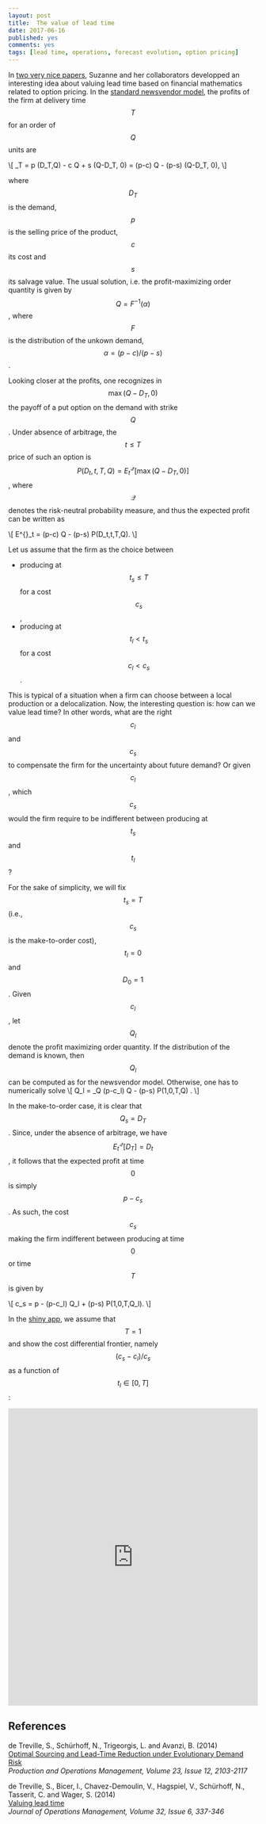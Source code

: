```yaml
---
layout: post
title:  The value of lead time
date: 2017-06-16
published: yes
comments: yes
tags: [lead time, operations, forecast evolution, option pricing]
---
```


In [two very nice papers](#references), Suzanne and her collaborators developped 
an interesting idea about valuing lead time based on financial mathematics related 
to option pricing. In the [standard newsvendor model](https://en.wikipedia.org/wiki/Newsvendor_model), the profits of the firm at delivery time $$T$$ for an order of $$Q$$ units are

\\[
\Pi_T = p \min(D_T,Q) - c Q + s \max(Q-D_T, 0) = (p-c) Q - (p-s) \max(Q-D_T, 0),
\\]

where $$D_T$$ is the demand, $$p$$ is the selling price of the product, $$c$$ its cost and $$s$$ its salvage value. The usual solution, i.e. the profit-maximizing order quantity is given by $$Q = F^{-1}(\alpha)$$,
where $$F$$ is the distribution of the unkown demand, $$\alpha = (p-c)/(p-s)$$.

Looking closer at the profits, one recognizes in $$\max(Q-D_T, 0)$$ the payoff of a put 
option on the demand with strike $$Q$$. Under absence of arbitrage, the $$t \leq T$$ price of such an option is $$P(D_t,t,T,Q) = E^{\mathcal{Q}}_t \left[ \max(Q-D_T, 0) \right]$$, where $$\mathcal{Q}$$ denotes the risk-neutral probability measure, and thus the expected profit can be written as

\\[
 E^{\mathcal{Q}}_t \left[ \Pi_T \right] = (p-c) Q - (p-s) P(D_t,t,T,Q).
\\]

Let us assume that the firm as the choice between

* producing at $$t_s \leq  T$$ for a cost $$c_s$$,
* producing at $$t_l< t_s$$ for a cost $$c_l < c_s$$.

This is typical of a situation when a firm can choose between a local production or a delocalization. Now, the interesting question is: how can we value lead time? In other words, what are the right $$c_l$$ and $$c_s$$ to compensate the firm for the uncertainty about future demand? Or given $$c_l$$, which $$c_s$$ would the firm require to be indifferent between producing at $$t_s$$ and $$t_l$$?

For the sake of simplicity, we will fix $$t_s = T$$ (i.e., $$c_s$$ is the make-to-order cost), $$t_l=0$$ and $$D_0=1$$. Given $$c_l$$, let $$Q_l$$ denote the profit maximizing order quantity. If the distribution of the demand is known, then $$Q_l$$ can be computed as for the newsvendor model. Otherwise, one has to numerically solve
\\[
 Q_l = \mbox{argmax}_Q \left\lbrace (p-c_l) Q - (p-s) P(1,0,T,Q) \right\rbrace.
\\]

In the make-to-order case, it is clear that $$Q_s=D_T$$. Since, under the absence of arbitrage, we have 
$$E^{\mathcal{Q}}_t \left[ D_T \right] = D_t$$, it follows that the expected profit at time $$0$$ is simply $$p-c_s$$. 
As such, the cost $$c_s$$ making the firm indifferent between producing at time $$0$$ or time $$T$$ is given by

\\[
c_s = p - (p-c_l) Q_l + (p-s) P(1,0,T,Q_l).
\\]

In the [shiny app](https://shiny.rstudio.com/), we assume that $$T=1$$ and show the cost differential frontier, namely $$(c_s-c_l)/c_s$$ as a function of $$t_l \in [0,T]$$:

<iframe src="https://tvatter.shinyapps.io/shinycdf/" width="100%" height="600" style="border: none;"></iframe>

## References

de Treville, S., Schürhoff, N., Trigeorgis, L. and Avanzi, B. (2014)  
[Optimal Sourcing and Lead-Time Reduction under Evolutionary Demand  Risk](http://dx.doi.org/10.1111/poms.12223)  
*Production and Operations Management, Volume 23, Issue 12, 2103-2117*

de Treville, S., Bicer, I., Chavez-Demoulin, V., Hagspiel, V., Schürhoff, N., Tasserit, C. and Wager, S. (2014)  
[Valuing lead time](http://dx.doi.org/10.1016/j.jom.2014.06.002)  
*Journal of Operations Management, Volume 32, Issue 6, 337-346*